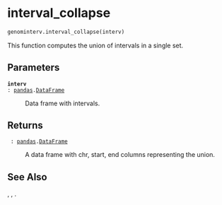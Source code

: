 # interval_collapse { #genominterv.interval_collapse }

```python
genominterv.interval_collapse(interv)
```

This function computes the union of intervals in a single set.

## Parameters {.doc-section .doc-section-parameters}

<code>[**interv**]{.parameter-name} [:]{.parameter-annotation-sep} [[pandas](`pandas`).[DataFrame](`pandas.DataFrame`)]{.parameter-annotation}</code>

:   Data frame with intervals.

## Returns {.doc-section .doc-section-returns}

<code>[]{.parameter-name} [:]{.parameter-annotation-sep} [[pandas](`pandas`).[DataFrame](`pandas.DataFrame`)]{.parameter-annotation}</code>

:   A data frame with chr, start, end columns representing the union.

## See Also {.doc-section .doc-section-see-also}

[](`genominterv.intervals.interval_diff`), [](`genominterv.intervals.interval_union`), [](`genominterv.intervals.interval_intersect`).